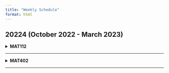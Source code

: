 ```yaml
---
title: "Weekly Schedule"
format: html
---
```


## 20224 (October 2022 - March 2023)\

<details><summary>**MAT112**</summary>
<center>
<embed src="files/SOW/20224_MAT112.pdf" type="application/pdf" width="100%" height="970px" />
<p>
If you can't view the pdf file, click on the file's link - <a href="files/SOW/20224_MAT112.pdf"> Download PDF!</a>
</p>
</center>
</details>

***

<details><summary>**MAT402**</summary>
<center>
<embed src="files/SOW/20224_MAT402.pdf" type="application/pdf" width="100%" height="970px" />
<p>
If you can't view the pdf file, click on the file's link - <a href="files/SOW/20224_MAT402.pdf"> Download PDF!</a>
</p>
</center>
</details>
***